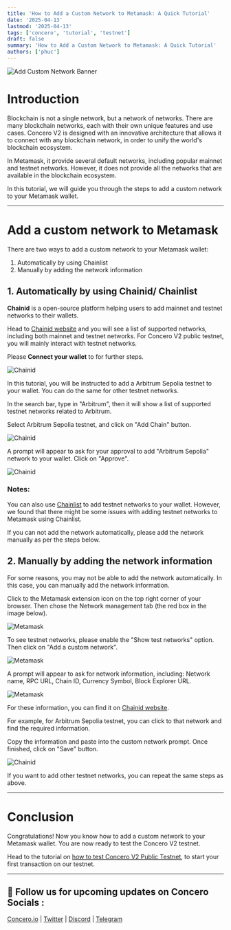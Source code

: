 ```yaml
---
title: 'How to Add a Custom Network to Metamask: A Quick Tutorial'
date: '2025-04-13'
lastmod: '2025-04-13'
tags: ['concero', 'tutorial', 'testnet']
draft: false
summary: 'How to Add a Custom Network to Metamask: A Quick Tutorial'
authors: ['phuc']
---
```


![Add Custom Network Banner](/static/images/concero/article/concero-v2-tutorial/banner-custom-network.png)

# Introduction

Blockchain is not a single network, but a network of networks. There are many blockchain networks, each with their own unique features and use cases. Concero V2 is designed with an innovative architecture that allows it to connect with any blockchain network, in order to unify the world's blockchain ecosystem.

In Metamask, it provide several default networks, including popular mainnet and testnet networks. However, it does not provide all the networks that are available in the blockchain ecosystem. 

In this tutorial, we will guide you through the steps to add a custom network to your Metamask wallet.

---

# Add a custom network to Metamask

There are two ways to add a custom network to your Metamask wallet: 

1. Automatically by using Chainlist
2. Manually by adding the network information

## 1. Automatically by using Chainid/ Chainlist

**Chainid** is a open-source platform helping users to add mainnet and testnet networks to their wallets.

Head to [Chainid website](https://chainid.network/) and you will see a list of supported networks, including both mainnet and testnet networks. For Concero V2 public testnet, you will mainly interact with testnet networks. 

Please **Connect your wallet** to for further steps.

![Chainid](/static/images/concero/article/concero-v2-tutorial/1-chainid-connect.jpg)

In this tutorial, you will be instructed to add a Arbitrum Sepolia testnet to your wallet. You can do the same for other testnet networks.

In the search bar, type in "Arbitrum", then it will show a list of supported testnet networks related to Arbitrum. 

Select Arbitrum Sepolia testnet, and click on "Add Chain" button.

![Chainid](/static/images/concero/article/concero-v2-tutorial/2-add-arbitrum.jpg)

A prompt will appear to ask for your approval to add "Arbitrum Sepolia" network to your wallet. Click on "Approve".

![Chainid](/static/images/concero/article/concero-v2-tutorial/3-approve-chain.jpg)

### Notes:

You can also use [Chainlist](https://chainlist.org/) to add testnet networks to your wallet. However, we found that there might be some issues with adding testnet networks to Metamask using Chainlist. 

If you can not add the network automatically, please add the network manually as per the steps below.

## 2. Manually by adding the network information

For some reasons, you may not be able to add the network automatically. In this case, you can manually add the network information.

Click to the Metamask extension icon on the top right corner of your browser. Then chose the Network management tab (the red box in the image below).

![Metamask](/static/images/concero/article/concero-v2-tutorial/4-change-testnet.jpg)

To see testnet networks, please enable the "Show test networks" option. Then click on "Add a custom network". 

![Metamask](/static/images/concero/article/concero-v2-tutorial/5-show-testnet.jpg)

A prompt will appear to ask for network information, including: Network name, RPC URL, Chain ID, Currency Symbol, Block Explorer URL.

![Metamask](/static/images/concero/article/concero-v2-tutorial/6-custom-network.jpg)

For these information, you can find it on [Chainid website](https://chainid.network/).

For example, for Arbitrum Sepolia testnet, you can click to that network and find the required information. 

Copy the information and paste into the custom network prompt. Once finished, click on "Save" button.

![Chainid](/static/images/concero/article/concero-v2-tutorial/7-network-information.jpg)

If you want to add other testnet networks, you can repeat the same steps as above.

---

# Conclusion

Congratulations! Now you know how to add a custom network to your Metamask wallet. You are now ready to test the Concero V2 testnet.

Head to the tutorial on [how to test Concero V2 Public Testnet](https://www.blog.concero.io/blog/concero/article/concero-v2-public-testnet-tutorial), to start your first transaction on our testnet.

---

## 🤝 Follow us for upcoming updates on Concero Socials :

[Concero.io](https://concero.io) | [Twitter](https://x.com/concero_io) | [Discord](https://discord.com/invite/lanca) | [Telegram](https://t.me/concero_news)
